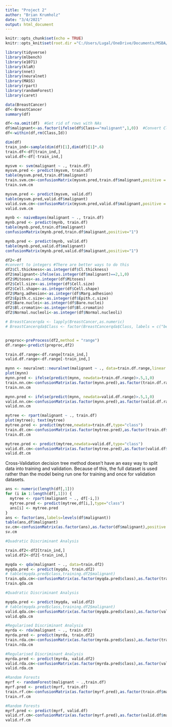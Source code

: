 ```yaml
---
title: "Project 2"
author: "Brian Krumholz"
date: "3/4/2021"
output: html_document
---
```


```r
knitr::opts_chunk$set(echo = TRUE)
knitr::opts_knit$set(root.dir ="C:/Users/Lugal/OneDrive/Documents/MSBA/TBANLT 560/Project 2/TBANLT560_PROJ2/")
```

```r
library(tidyverse)
library(mlbench)
library(e1071)
library(klaR)
library(nnet)
library(neuralnet)
library(MASS)
library(rpart)
library(randomForest)
library(caret)
```

```r

data(BreastCancer)
df<-BreastCancer
summary(df)
```

```r

df<-na.omit(df)  #Get rid of rows with NAs
df$malignant<-as.factor(ifelse(df$Class=="malignant",1,0))  #Convert Class into binary
df<-within(df,rm(Class,Id))
```


```r
dim(df)
train_ind<-sample(dim(df)[1],dim(df)[1]*.6)
train.df<-df[train_ind,]
valid.df<-df[-train_ind,]
```


```r
mysvm <- svm(malignant ~ ., train.df)
mysvm.pred <- predict(mysvm, train.df)
table(mysvm.pred,train.df$malignant)
train.svm.cm<-confusionMatrix(mysvm.pred,train.df$malignant,positive = "1")
train.svm.cm
```
```r
mysvm.pred <- predict(mysvm, valid.df)
table(mysvm.pred,valid.df$malignant)
valid.svm.cm<-confusionMatrix(mysvm.pred,valid.df$malignant,positive = "1")
valid.svm.cm
```

```r
mynb <- naiveBayes(malignant ~ ., train.df)
mynb.pred <- predict(mynb, train.df)
table(mynb.pred,train.df$malignant)
confusionMatrix(mynb.pred,train.df$malignant,positive="1")
```

```r
mynb.pred <- predict(mynb, valid.df)
table(mynb.pred,valid.df$malignant)
confusionMatrix(mynb.pred,valid.df$malignant,positive="1")
```

```r
df2<-df
#convert to integers #There are better ways to do this
df2$Cl.thickness<-as.integer(df$Cl.thickness)
df2$malignant<-ifelse(as.integer(df$malignant)==2,1,0)
df2$Mitoses<-as.integer(df$Mitoses)
df2$Cell.size<-as.integer(df$Cell.size)
df2$Cell.shape<-as.integer(df$Cell.shape)
df2$Marg.adhesion<-as.integer(df$Marg.adhesion)
df2$Epith.c.size<-as.integer(df$Epith.c.size)
df2$Bare.nuclei<-as.integer(df$Bare.nuclei)
df2$Bl.cromatin<-as.integer(df$Bl.cromatin)
df2$Normal.nucleoli<-as.integer(df$Normal.nucleoli)

# BreastCancerqda <- lapply(BreastCancer,as.numeric)
# BreastCancerqda$Class <- factor(BreastCancerqda$Class, labels = c("benign", "malignant"))


preproc<-preProcess(df2,method = "range")
df.range<-predict(preproc,df2)

train.df.range<-df.range[train_ind,]
valid.df.range<-df.range[-train_ind,]
```


```r
mynn <- neuralnet::neuralnet(malignant ~ ., data=train.df.range,linear.output=T,hidden=c(5))
plot(mynn)
mynn.pred <- ifelse(predict(mynn, newdata=train.df.range)>.5,1,0)
train.nn.cm<-confusionMatrix(as.factor(mynn.pred),as.factor(train.df.range$malignant),positive = "1")
train.nn.cm
```

```r
mynn.pred <- ifelse(predict(mynn, newdata=valid.df.range)>.5,1,0)
valid.nn.cm<-confusionMatrix(as.factor(mynn.pred),as.factor(valid.df.range$malignant),positive = "1")
valid.nn.cm
```

```r
mytree <- rpart(malignant ~ ., train.df)
plot(mytree); text(mytree) 
mytree.pred <- predict(mytree,newdata=train.df,type="class")
train.dt.cm<-confusionMatrix(as.factor(mytree.pred),as.factor(train.df$malignant),positive = "1")
train.dt.cm
```

```r
mytree.pred <- predict(mytree,newdata=valid.df,type="class")
valid.dt.cm<-confusionMatrix(as.factor(mytree.pred),as.factor(valid.df$malignant),positive = "1")
valid.dt.cm
```

Cross-Validation decision tree method doesn't have an easy way to split data into training and validation. Because of this, the full dataset is used rather than the model being run one for training and once for validation datasets.

```r
ans <- numeric(length(df[,1]))
for (i in 1:length(df[,1])) {
  mytree <- rpart(malignant ~ ., df[-i,])
  mytree.pred <- predict(mytree,df[i,],type="class")
  ans[i] <- mytree.pred
}
ans <- factor(ans,labels=levels(df$malignant))
table(ans,df$malignant)
sv.cm<-confusionMatrix(as.factor(ans),as.factor(df$malignant),positive = "1")
sv.cm
```


```r
#Quadratic Discriminant Analysis

train.df2<-df2[train_ind,]
valid.df2<-df2[-train_ind,]

myqda <- qda(malignant ~ ., data=train.df2)
myqda.pred <- predict(myqda, train.df2)
# table(myqda.pred$class,training.df2$malignant)
train.qda.cm<-confusionMatrix(as.factor(myqda.pred$class),as.factor(train.df2$malignant),positive = "1")
train.qda.cm
```

```r
#Quadratic Discriminant Analysis

myqda.pred <- predict(myqda, valid.df2)
# table(myqda.pred$class,training.df2$malignant)
valid.qda.cm<-confusionMatrix(as.factor(myqda.pred$class),as.factor(valid.df2$malignant),positive = "1")
valid.qda.cm
```

```r
#Regularised Discriminant Analysis
myrda <- rda(malignant ~ ., train.df2)
myrda.pred <- predict(myrda, train.df2)
train.rda.cm<-confusionMatrix(as.factor(myrda.pred$class),as.factor(train.df2$malignant),positive = "1")
train.rda.cm
```

```r
#Regularised Discriminant Analysis
myrda.pred <- predict(myrda, valid.df2)
valid.rda.cm<-confusionMatrix(as.factor(myrda.pred$class),as.factor(valid.df2$malignant),positive = "1")
valid.rda.cm
```

```r
#Random Forests
myrf <- randomForest(malignant ~ .,train.df)
myrf.pred <- predict(myrf, train.df)
train.rf.cm<-confusionMatrix(as.factor(myrf.pred),as.factor(train.df$malignant),positive = "1")
train.rf.cm
```

```r
#Random Forests
myrf.pred <- predict(myrf, valid.df)
valid.rf.cm<-confusionMatrix(as.factor(myrf.pred),as.factor(valid.df$malignant),positive = "1")
valid.rf.cm
```

